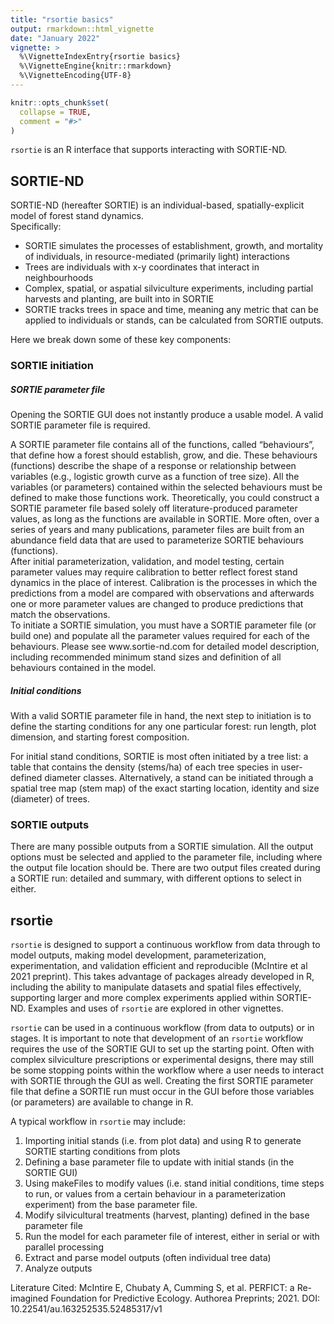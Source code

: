```yaml
---
title: "rsortie basics"
output: rmarkdown::html_vignette
date: "January 2022"
vignette: >
  %\VignetteIndexEntry{rsortie basics}
  %\VignetteEngine{knitr::rmarkdown}
  %\VignetteEncoding{UTF-8}
---
```


```r
knitr::opts_chunk$set(
  collapse = TRUE,
  comment = "#>"
)
```

`rsortie` is an R interface that supports interacting with SORTIE-ND.


## SORTIE-ND

SORTIE-ND (hereafter SORTIE) is an individual-based, spatially-explicit model of forest stand dynamics.
<br>
Specifically:  

* SORTIE simulates the processes of establishment, growth, and mortality of individuals, in resource-mediated (primarily light) interactions
* Trees are individuals with x-y coordinates that interact in neighbourhoods
* Complex, spatial, or aspatial silviculture experiments, including partial harvests and planting, are built into in SORTIE
* SORTIE tracks trees in space and time, meaning any metric that can be applied to individuals or stands, can be calculated from SORTIE outputs. 

Here we break down some of these key components:

### SORTIE initiation

##### SORTIE parameter file

Opening the SORTIE GUI does not instantly produce a usable model. A valid SORTIE parameter file is required.  

A SORTIE parameter file contains all of the functions, called "behaviours", that define how a forest should establish, grow, and die. These behaviours (functions) describe the shape of a response or relationship between variables (e.g., logistic growth curve as a function of tree size). 
All the variables (or parameters) contained within the selected behaviours must be defined to make those functions work. 
Theoretically, you could construct a SORTIE parameter file based solely off literature-produced parameter values, as long as the functions are available in SORTIE. 
More often, over a series of years and many publications, parameter files are built from an abundance field data that are used to parameterize SORTIE behaviours (functions). 
<br>
After initial parameterization, validation, and model testing, certain parameter values may require calibration to better reflect forest stand dynamics in the place of interest. Calibration is the processes in which the predictions from a model are compared with observations and afterwards one or more parameter values are changed to produce predictions that match the observations.
<br>
To initiate a SORTIE simulation, you must have a SORTIE parameter file (or build one) and populate all the parameter values required for each of the behaviours. 
Please see www.sortie-nd.com for detailed model description, including recommended minimum stand sizes and definition of all behaviours contained in the model.

##### Initial conditions
With a valid SORTIE parameter file in hand, the next step to initiation is to define the starting conditions for any one particular forest: run length, plot dimension, and starting forest composition.

For initial stand conditions, SORTIE is most often initiated by a tree list: a table that contains the density (stems/ha) of each tree species in user-defined diameter classes. Alternatively, a stand can be initiated through a spatial tree map (stem map) of the exact starting location, identity and size (diameter) of trees.

### SORTIE outputs
There are many possible outputs from a SORTIE simulation. All the output options must be selected and applied to the parameter file, including where the output file location should be. There are two output files created during a SORTIE run: detailed and summary, with different options to select in either. 


## rsortie

`rsortie` is designed to support a continuous workflow from data through to model outputs, making model development, parameterization, experimentation, and validation efficient and reproducible (McIntire et al 2021 preprint). This takes advantage of packages already developed in R, including the ability to manipulate datasets and spatial files effectively, supporting larger and more complex experiments applied within SORTIE-ND. Examples and uses of `rsortie` are explored in other vignettes.

`rsortie` can be used in a continuous workflow (from data to outputs) or in stages. It is important to note that development of an `rsortie` workflow requires the use of the SORTIE GUI to set up the starting point. Often with complex silviculture prescriptions or experimental designs, there may still be some stopping points within the workflow where a user needs to interact with SORTIE through the GUI as well. Creating the first SORTIE parameter file that define a SORTIE run must occur in the GUI before those variables (or parameters) are available to change in R.

A typical workflow in `rsortie` may include:

1. Importing initial stands (i.e. from plot data) and using R to generate SORTIE starting conditions from plots
2. Defining a base parameter file to update with initial stands (in the SORTIE GUI)
3. Using makeFiles to modify values (i.e. stand initial conditions, time steps to run, or values from a certain behaviour in a parameterization experiment) from the base parameter file.
4. Modify silvicultural treatments (harvest, planting) defined in the base parameter file
5. Run the model for each parameter file of interest, either in serial or with parallel processing
6. Extract and parse model outputs (often individual tree data)
7. Analyze outputs

Literature Cited:
McIntire E, Chubaty A, Cumming S, et al. PERFICT: a Re-imagined Foundation for Predictive Ecology. Authorea Preprints; 2021. DOI: 10.22541/au.163252535.52485317/v1


